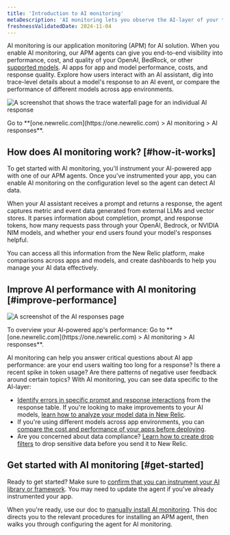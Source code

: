 ```yaml
---
title: 'Introduction to AI monitoring'
metaDescription: 'AI monitoring lets you observe the AI-layer of your tech stack, giving you a holistic overview of the health and performance of your AI-powered app.'
freshnessValidatedDate: 2024-11-04
---
```


AI monitoring is our application monitoring (APM) for AI solution. When you enable AI monitoring, our APM agents can give you end-to-end visibility into performance, cost, and quality of your OpenAI, BedRock, or other [supported models](/docs/ai-monitoring/compatibility-requirements-ai-monitoring). AI apps for app and model performance, costs, and response quality. Explore how users interact with an AI assistant, dig into trace-level details about a model's response to an AI event, or compare the performance of different models across app environments. 

<img
  title="Trace waterfall for AI monitoring"
  alt="A screenshot that shows the trace waterfall page for an individual AI response"
  src="/images/ai_screenshot-full_ai-responses-intro-page.webp"
/>

<figcaption>
  Go to **[one.newrelic.com](https://one.newrelic.com) > AI monitoring > AI responses**.
</figcaption>

## How does AI monitoring work? [#how-it-works]

To get started with AI monitoring, you'll instrument your AI-powered app with one of our APM agents. Once you've instrumented your app, you can enable AI monitoring on the configuration level so the agent can detect AI data.

When your AI assistant receives a prompt and returns a response, the agent captures metric and event data generated from external LLMs and vector stores. It parses information about completion, prompt, and response tokens, how many requests pass through your OpenAI, Bedrock, or NVIDIA NIM models, and whether your end users found your model's responses helpful. 

You can access all this information from the New Relic platform, make comparisons across apps and models, and create dashboards to help you manage your AI data effectively.

## Improve AI performance with AI monitoring [#improve-performance]

<img
  title="AI responses page"
  alt="A screenshot of the AI responses page"
  src="/images/ai_screenshot-full_AI-responses-overview.webp"
/>

<figcaption>
  To overview your AI-powered app's performance: Go to **[one.newrelic.com](https://one.newrelic.com) > AI monitoring > AI responses**.
</figcaption>

AI monitoring can help you answer critical questions about AI app performance: are your end users waiting too long for a response? Is there a recent spike in token usage? Are there patterns of negative user feedback around certain topics? With AI monitoring, you can see data specific to the AI-layer:

* [Identify errors in specific prompt and response interactions](/docs/ai-monitoring/explore-ai-data/view-ai-responses) from the response table. If you're looking to make improvements to your AI models, [learn how to analyze your model data in New Relic](/docs/ai-monitoring/explore-ai-data/view-model-data).
* If you're using different models across app environments, you can [compare the cost and performance of your apps before deploying](/docs/ai-monitoring/view-ai-data/#model-comparison).
* Are you concerned about data compliance? [Learn how to create drop filters](/docs/ai-monitoring/drop-sensitive-data) to drop sensitive data before you send it to New Relic.

## Get started with AI monitoring [#get-started]

Ready to get started? Make sure to [confirm that you can instrument your AI library or framework](/docs/ai-monitoring/compatibility-requirements-ai-monitoring). You may need to update the agent if you've already instrumented your app.

When you're ready, use our doc to [manually install AI monitoring](/install/ai-monitoring). This doc directs you to the relevant procedures for installing an APM agent, then walks you through configuring the agent for AI monitoring.
